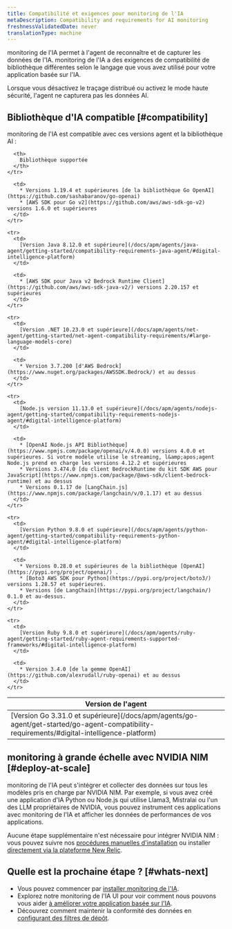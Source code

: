 ```yaml
---
title: Compatibilité et exigences pour monitoring de l'IA
metaDescription: Compatibility and requirements for AI monitoring
freshnessValidatedDate: never
translationType: machine
---
```


monitoring de l'IA permet à l'agent de reconnaître et de capturer les données de l'IA. monitoring de l'IA a des exigences de compatibilité de bibliothèque différentes selon le langage que vous avez utilisé pour votre application basée sur l'IA.

Lorsque vous désactivez le traçage distribué ou activez le mode haute sécurité, l'agent ne capturera pas les données AI.

## Bibliothèque d'IA compatible [#compatibility]

monitoring de l'IA est compatible avec ces versions agent et la bibliothèque AI :

<table>
  <thead>
    <tr>
      <th>
        Version de l'agent
      </th>

      <th>
        Bibliothèque supportée
      </th>
    </tr>
  </thead>

  <tbody>
    <tr>
      <td>
        [Version Go 3.31.0 et supérieure](/docs/apm/agents/go-agent/get-started/go-agent-compatibility-requirements/#digital-intelligence-platform)
      </td>

      <td>
        * Versions 1.19.4 et supérieures [de la bibliothèque Go OpenAI](https://github.com/sashabaranov/go-openai)
        * [AWS SDK pour Go v2](https://github.com/aws/aws-sdk-go-v2) versions 1.6.0 et supérieures
      </td>
    </tr>

    <tr>
      <td>
        [Version Java 8.12.0 et supérieure](/docs/apm/agents/java-agent/getting-started/compatibility-requirements-java-agent/#digital-intelligence-platform)
      </td>

      <td>
        * [AWS SDK pour Java v2 Bedrock Runtime Client](https://github.com/aws/aws-sdk-java-v2/) versions 2.20.157 et supérieures
      </td>
    </tr>

    <tr>
      <td>
        [Version .NET 10.23.0 et supérieure](/docs/apm/agents/net-agent/getting-started/net-agent-compatibility-requirements/#large-language-models-core)
      </td>

      <td>
        * Version 3.7.200 [d'AWS Bedrock](https://www.nuget.org/packages/AWSSDK.Bedrock/) et au dessus
      </td>
    </tr>

    <tr>
      <td>
        [Node.js version 11.13.0 et supérieure](/docs/apm/agents/nodejs-agent/getting-started/compatibility-requirements-nodejs-agent/#digital-intelligence-platform)
      </td>

      <td>
        * [OpenAI Node.js API Bibliothèque](https://www.npmjs.com/package/openai/v/4.0.0) versions 4.0.0 et supérieures. Si votre modèle utilise le streaming, l&amp;apos;agent Node.js prend en charge les versions 4.12.2 et supérieures
        * Versions 3.474.0 [du client BedrockRuntime du kit SDK AWS pour JavaScript](https://www.npmjs.com/package/@aws-sdk/client-bedrock-runtime) et au dessus
        * Versions 0.1.17 de [LangChain.js](https://www.npmjs.com/package/langchain/v/0.1.17) et au dessus
      </td>
    </tr>

    <tr>
      <td>
        [Version Python 9.8.0 et supérieure](/docs/apm/agents/python-agent/getting-started/compatibility-requirements-python-agent/#digital-intelligence-platform)
      </td>

      <td>
        * Versions 0.28.0 et supérieures de la bibliothèque [OpenAI](https://pypi.org/project/openai/) .
        * [Boto3 AWS SDK pour Python](https://pypi.org/project/boto3/) versions 1.28.57 et supérieures.
        * Versions [de LangChain](https://pypi.org/project/langchain/) 0.1.0 et au-dessus.
      </td>
    </tr>

    <tr>
      <td>
        [Version Ruby 9.8.0 et supérieure](/docs/apm/agents/ruby-agent/getting-started/ruby-agent-requirements-supported-frameworks/#digital-intelligence-platform)
      </td>

      <td>
        * Version 3.4.0 [de la gemme OpenAI](https://github.com/alexrudall/ruby-openai) et au dessus
      </td>
    </tr>
  </tbody>
</table>

## monitoring à grande échelle avec NVIDIA NIM [#deploy-at-scale]

monitoring de l'IA peut s'intégrer et collecter des données sur tous les modèles pris en charge par NVIDIA NIM. Par exemple, si vous avez créé une application d'IA Python ou Node.js qui utilise Llama3, Mistralai ou l'un des LLM propriétaires de NVIDIA, vous pouvez instrument ces applications avec monitoring de l'IA et afficher les données de performances de vos applications.

Aucune étape supplémentaire n'est nécessaire pour intégrer NVIDIA NIM : vous pouvez suivre nos [procédures manuelles d'installation](/install/ai-monitoring) ou installer [directement via la plateforme New Relic](https://onenr.io/0VRVNLqavRa).

## Quelle est la prochaine étape ? [#whats-next]

* Vous pouvez commencer par [installer monitoring de l'IA](/install/ai-monitoring).
* Explorez notre monitoring de l'IA UI pour voir comment nous pouvons vous aider [à améliorer votre application basée sur l'IA](/docs/ai-monitoring/view-ai-data).
* Découvrez comment maintenir la conformité des données en [configurant des filtres de dépôt](/docs/ai-monitoring/drop-sensitive-data).
